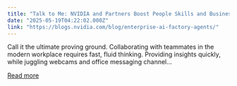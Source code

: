 ```yaml
---
title: "Talk to Me: NVIDIA and Partners Boost People Skills and Business Smarts for AI Agents"
date: "2025-05-19T04:22:02.000Z"
link: "https://blogs.nvidia.com/blog/enterprise-ai-factory-agents/"
---
```


Call it the ultimate proving ground. Collaborating with teammates in the modern workplace requires fast, fluid thinking. Providing insights quickly, while juggling webcams and office messaging channel...

[Read more](https://blogs.nvidia.com/blog/enterprise-ai-factory-agents/)

